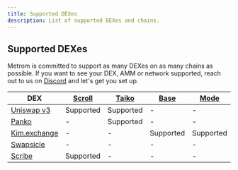 ```yaml
---
title: Supported DEXes
description: List of supported DEXes and chains.
---
```


## Supported DEXes

Metrom is committed to support as many DEXes on as many chains as possible. If
you want to see your DEX, AMM or network supported, reach out to us on
[Discord](https://discord.gg/S2kBEAGWbM) and let's get you set up.

| DEX                                   | [Scroll](https://scroll.io)              | [Taiko](https://taiko.xyz)               | [Base](https://www.base.org)             | [Mode](https://www.mode.network)         | [Mantle](https://www.mantle.xyz)         |
| ------------------------------------- | ---------------------------------------- | ---------------------------------------- | ---------------------------------------- | ---------------------------------------- | ---------------------------------------- |
| [Uniswap v3](https://app.uniswap.org) | <span className="greenText">Supported</span> | <span className="greenText">Supported</span> | -                                        | -                                        | -                                        |
| [Panko](https://panko.finance)        | -                                        | <span className="greenText">Supported</span> | -                                        | -                                        | -                                        |
| [Kim.exchange](https://kim.exchange)  | -                                        | -                                        | <span className="greenText">Supported</span> | <span className="greenText">Supported</span> | -                                        |
| [Swapsicle](https://app.swapsicle.io) | -                                        | -                                        | -                                        | -                                        | <span className="greenText">Supported</span> |
| [Scribe](https://app.scribe.exchange) | <span className="greenText">Supported</span> | -                                        | -                                        | -                                        | -                                        |
